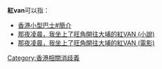'''紅van'''可以指：
* [[香港小型巴士#簡介|香港小型巴士#簡介]]
* [[那夜凌晨，我坐上了旺角開往大埔的紅VAN_(小說)|那夜凌晨，我坐上了旺角開往大埔的紅VAN (小說)]]
* [[那夜凌晨，我坐上了旺角開往大埔的紅VAN_(電影)|那夜凌晨，我坐上了旺角開往大埔的紅VAN (電影)]]

{{Disambiguation|Cat=拉丁字母中文混合消歧义}}
[[Category:香港相關消歧義|Category:香港相關消歧義]]